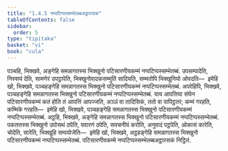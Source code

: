 ```yaml
---
title: "1.4.5 नप्पटिप्पस्सम्भेतब्बअट्ठारसक"
tableOfContents: false
sidebar:
  order: 5
type: "tipitaka"
basket: "vi"
book: "cula"
---
```



<DynamicBreadcrumb />

<Division number="43" book="cula">

<Paragraph number="199" book="cula">
पञ्चहि, भिक्खवे, अङ्गेहि समन्नागतस्स भिक्खुनो पटिसारणीयकम्मं नप्पटिप्पस्सम्भेतब्बं. उपसम्पादेति, निस्सयं देति, सामणेरं उपट्ठापेति, भिक्खुनोवादकसम्मुतिं सादियति, सम्मतोपि भिक्खुनियो ओवदति—  इमेहि खो, भिक्खवे, पञ्चहङ्गेहि समन्नागतस्स भिक्खुनो पटिसारणीयकम्मं नप्पटिप्पस्सम्भेतब्बं.
</Paragraph>

<Paragraph number="200" book="cula">
अपरेहिपि, भिक्खवे, पञ्चहङ्गेहि समन्नागतस्स भिक्खुनो पटिसारणीयकम्मं नप्पटिप्पस्सम्भेतब्बं. याय आपत्तिया संघेन पटिसारणीयकम्मं कतं होति तं आपत्तिं आपज्जति, अञ्ञं वा तादिसिकं, ततो वा पापिट्ठतरं; कम्मं गरहति, कम्मिके गरहति—  इमेहि खो, भिक्खवे, पञ्चहङ्गेहि समन्नागतस्स भिक्खुनो पटिसारणीयकम्मं नप्पटिप्पस्सम्भेतब्बं.
</Paragraph>

<Paragraph number="201" book="cula">
अट्ठहि, भिक्खवे, अङ्गेहि समन्नागतस्स भिक्खुनो पटिसारणीयकम्मं नप्पटिप्पस्सम्भेतब्बं. पकतत्तस्स भिक्खुनो उपोसथं ठपेति, पवारणं ठपेति, सवचनीयं करोति, अनुवादं पट्ठपेति, ओकासं कारेति, चोदेति, सारेति, भिक्खूहि सम्पयोजेति—  इमेहि खो, भिक्खवे, अट्ठहङ्गेहि समन्नागतस्स भिक्खुनो पटिसारणीयकम्मं नप्पटिप्पस्सम्भेतब्बं.

</Paragraph>
</Division>

<Paragraph number="202" type="center" book="cula">
पटिसारणीयकम्मे नप्पटिप्पस्सम्भेतब्बअट्ठारसकं निट्ठितं.
</Paragraph>